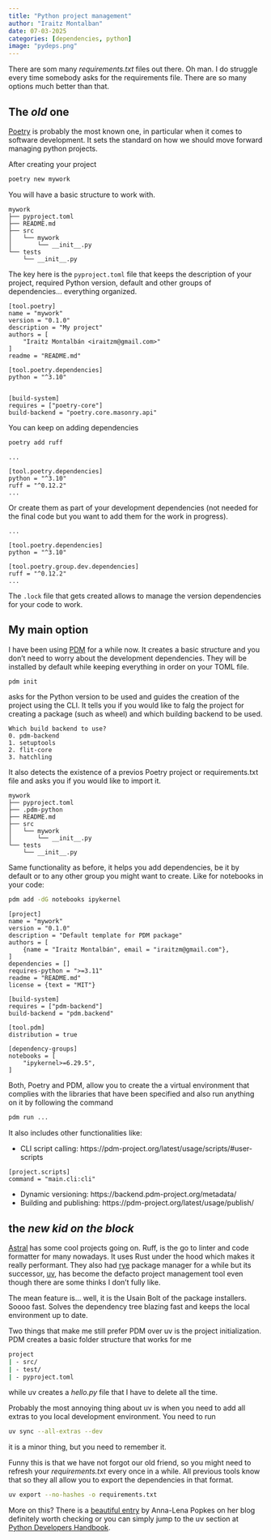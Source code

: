 ```yaml
---
title: "Python project management"
author: "Iraitz Montalban"
date: 07-03-2025
categories: [dependencies, python]
image: "pydeps.png"
---
```


There are som many _requirements.txt_ files out there. Oh man. I do struggle every time somebody asks for the requirements file. There are so many options much better than that.

## The _old_ one

[Poetry](https://python-poetry.org/) is probably the most known one, in particular when it comes to software development. It sets the standard on how we should move forward managing python projects.

After creating your project
```sh
poetry new mywork
```

You will have a basic structure to work with.

```
mywork
├── pyproject.toml
├── README.md
├── src
│   └── mywork
│       └── __init__.py
└── tests
    └── __init__.py
```

The key here is the `pyproject.toml` file that keeps the description of your project, required Python version, default and other groups of dependencies... everything organized.

```
[tool.poetry]
name = "mywork"
version = "0.1.0"
description = "My project"
authors = [
    "Iraitz Montalbán <iraitzm@gmail.com>"
]
readme = "README.md"

[tool.poetry.dependencies]
python = "^3.10"


[build-system]
requires = ["poetry-core"]
build-backend = "poetry.core.masonry.api"
```

You can keep on adding dependencies

```sh
poetry add ruff
```

```
...

[tool.poetry.dependencies]
python = "^3.10"
ruff = "^0.12.2"
...
```

Or create them as part of your development dependencies (not needed for the final code but you want to add them for the work in progress).

```
...

[tool.poetry.dependencies]
python = "^3.10"

[tool.poetry.group.dev.dependencies]
ruff = "^0.12.2"
...
```

The `.lock` file that gets created allows to manage the version dependencies for your code to work.

## My main option

I have been using [PDM](https://pdm-project.org/en/latest/) for a while now. It creates a basic structure and you don't need to worry about the development dependencies. They will be installed by default while keeping everything in order on your TOML file.

```sh
pdm init
```
asks for the Python version to be used and guides the creation of the project using the CLI.  It tells you if you would like to falg the project for creating a package (such as wheel) and which building backend to be used.

```
Which build backend to use?
0. pdm-backend
1. setuptools
2. flit-core
3. hatchling
```
It also detects the existence of a previos Poetry project or requirements.txt file and asks you if you would like to import it.

```
mywork
├── pyproject.toml
├── .pdm-python
├── README.md
├── src
│   └── mywork
│       └── __init__.py
└── tests
    └── __init__.py
```

Same functionality as before, it helps you add dependencies, be it by default or to any other group you might want to create. Like for notebooks in your code:

```sh
pdm add -dG notebooks ipykernel
```

```
[project]
name = "mywork"
version = "0.1.0"
description = "Default template for PDM package"
authors = [
    {name = "Iraitz Montalbán", email = "iraitzm@gmail.com"},
]
dependencies = []
requires-python = ">=3.11"
readme = "README.md"
license = {text = "MIT"}

[build-system]
requires = ["pdm-backend"]
build-backend = "pdm.backend"

[tool.pdm]
distribution = true

[dependency-groups]
notebooks = [
    "ipykernel>=6.29.5",
]
```

Both, Poetry and PDM, allow you to create the a virtual environment that complies with the libraries that have been specified and also run anything on it by following the command

```sh
pdm run ...
```

It also includes other functionalities like:

* CLI script calling: https://pdm-project.org/latest/usage/scripts/#user-scripts
```
[project.scripts]
command = "main.cli:cli"
```
* Dynamic versioning: https://backend.pdm-project.org/metadata/
* Building and publishing: https://pdm-project.org/latest/usage/publish/

## the _new kid on the block_

[Astral](https://astral.sh/) has some cool projects going on. Ruff, is the go to linter and code formatter for many nowadays. It uses Rust under the hood which makes it really performant. They also had [rye](https://rye.astral.sh/) package manager for a while but its successor, [uv](https://docs.astral.sh/uv/), has become the defacto project management tool even though there are some thinks I don't fully like.

The mean feature is... well, it is the Usain Bolt of the package installers. Soooo fast. Solves the dependency tree blazing fast and keeps the local environment up to date.

Two things that make me still prefer PDM over uv is the project initialization. PDM creates a basic folder structure that works for me

```sh
project
| - src/
| - test/
| - pyproject.toml

```
while uv creates a _hello.py_ file that I have to delete all the time.

Probably the most annoying thing about uv is when you need to add all extras to you local development environment. You need to run

```sh
uv sync --all-extras --dev
```
it is a minor thing, but you need to remember it.

Funny this is that we have not forgot our old friend, so you might need to refresh your _requirements.txt_ every once in a while. All previous tools know that so they all allow you to export the dependencies in that format.

```sh
uv export --no-hashes -o requirements.txt
```

More on this? There is a [beautiful entry](https://alpopkes.com/posts/python/packaging_tools/) by Anna-Lena Popkes  on her blog definitely worth checking or you can simply jump to the uv section at [Python Developers Handbook](https://pydevtools.com/handbook/reference/uv/).